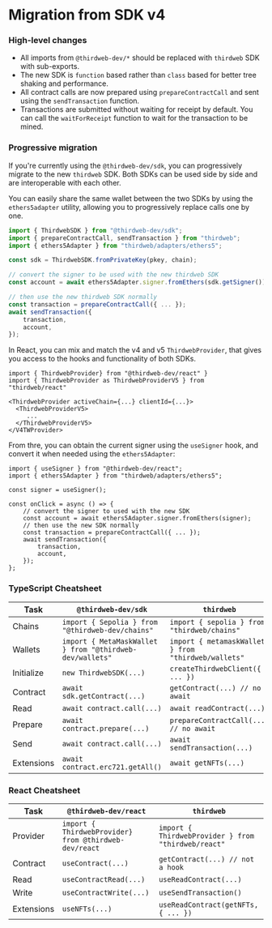 # Migration from SDK v4

### High-level changes

- All imports from `@thirdweb-dev/*` should be replaced with `thirdweb` SDK with sub-exports.
- The new SDK is `function` based rather than `class` based for better tree shaking and performance.
- All contract calls are now prepared using `prepareContractCall` and sent using the `sendTransaction` function.
- Transactions are submitted without waiting for receipt by default. You can call the `waitForReceipt` function to wait for the transaction to be mined.

### Progressive migration

If you're currently using the `@thirdweb-dev/sdk`, you can progressively migrate to the new `thirdweb` SDK. Both SDKs can be used side by side and are interoperable with each other.

You can easily share the same wallet between the two SDKs by using the `ethers5adapter` utility, allowing you to progressively replace calls one by one.

```ts
import { ThirdwebSDK } from "@thirdweb-dev/sdk";
import { prepareContractCall, sendTransaction } from "thirdweb";
import { ethers5Adapter } from "thirdweb/adapters/ethers5";

const sdk = ThirdwebSDK.fromPrivateKey(pkey, chain);

// convert the signer to be used with the new thirdweb SDK
const account = await ethers5Adapter.signer.fromEthers(sdk.getSigner());

// then use the new thirdweb SDK normally
const transaction = prepareContractCall({ ... });
await sendTransaction({
	transaction,
	account,
});
```

In React, you can mix and match the v4 and v5 `ThirdwebProvider`, that gives you access to the hooks and functionality of both SDKs.

```tsx
import { ThirdwebProvider} from "@thirdweb-dev/react" }
import { ThirdwebProvider as ThirdwebProviderV5 } from "thirdweb/react"

<ThirdwebProvider activeChain={...} clientId={...}>
  <ThirdwebProviderV5>
     ...
  </ThirdwebProviderV5>
</V4TWProvider>
```

From thre, you can obtain the current signer using the `useSigner` hook, and convert it when needed using the `ethers5Adapter`:

```tsx
import { useSigner } from "@thirdweb-dev/react";
import { ethers5Adapter } from "thirdweb/adapters/ethers5";

const signer = useSigner();

const onClick = async () => {
    // convert the signer to used with the new SDK
	const account = await ethers5Adapter.signer.fromEthers(signer);
    // then use the new SDK normally
    const transaction = prepareContractCall({ ... });
    await sendTransaction({
	    transaction,
	    account,
    });
};
```

### TypeScript Cheatsheet

| Task       | `@thirdweb-dev/sdk`                                      | `thirdweb`                                          |
| ---------- | -------------------------------------------------------- | --------------------------------------------------- |
| Chains     | `import { Sepolia } from "@thirdweb-dev/chains"`         | `import { sepolia } from "thirdweb/chains"`         |
| Wallets    | `import { MetaMaskWallet } from "@thirdweb-dev/wallets"` | `import { metamaskWallet } from "thirdweb/wallets"` |
| Initialize | `new ThirdwebSDK(...)`                                   | `createThirdwebClient({ ... })`                     |
| Contract   | `await sdk.getContract(...)`                             | `getContract(...) // no await`                      |
| Read       | `await contract.call(...)`                               | `await readContract(...)`                           |
| Prepare    | `await contract.prepare(...)`                            | `prepareContractCall(...) // no await`              |
| Send       | `await contract.call(...)`                               | `await sendTransaction(...)`                        |
| Extensions | `await contract.erc721.getAll()`                         | `await getNFTs(...)`                                |

### React Cheatsheet

| Task       | `@thirdweb-dev/react`                                 | `thirdweb`                                          |
| ---------- | ----------------------------------------------------- | --------------------------------------------------- |
| Provider   | `import { ThirdwebProvider} from @thirdweb-dev/react` | `import { ThirdwebProvider } from "thirdweb/react"` |
| Contract   | `useContract(...)`                                    | `getContract(...) // not a hook`                    |
| Read       | `useContractRead(...)`                                | `useReadContract(...)`                              |
| Write      | `useContractWrite(...)`                               | `useSendTransaction()`                              |
| Extensions | `useNFTs(...)`                                        | `useReadContract(getNFTs, { ... })`                 |
